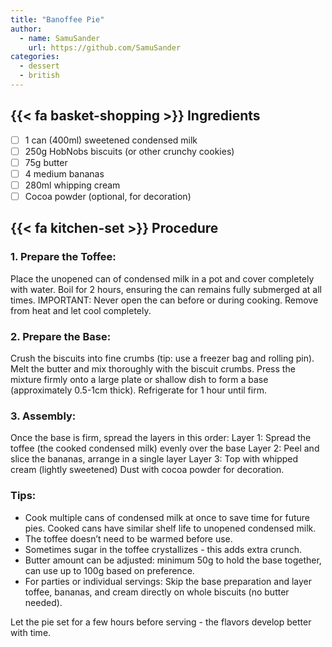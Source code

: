 ```yaml
---
title: "Banoffee Pie"
author:
  - name: SamuSander
    url: https://github.com/SamuSander
categories:
  - dessert
  - british
---
```


## {{< fa basket-shopping >}} Ingredients

- [ ] 1 can (400ml) sweetened condensed milk
- [ ] 250g HobNobs biscuits (or other crunchy cookies)
- [ ] 75g butter
- [ ] 4 medium bananas
- [ ] 280ml whipping cream
- [ ] Cocoa powder (optional, for decoration)

## {{< fa kitchen-set >}} Procedure

### 1. Prepare the Toffee:

Place the unopened can of condensed milk in a pot and cover completely with water.
Boil for 2 hours, ensuring the can remains fully submerged at all times. IMPORTANT: Never open the can before or during cooking.
Remove from heat and let cool completely.

### 2. Prepare the Base:

Crush the biscuits into fine crumbs (tip: use a freezer bag and rolling pin).
Melt the butter and mix thoroughly with the biscuit crumbs.
Press the mixture firmly onto a large plate or shallow dish to form a base (approximately 0.5-1cm thick).
Refrigerate for 1 hour until firm.

### 3. Assembly:

Once the base is firm, spread the layers in this order:
Layer 1: Spread the toffee (the cooked condensed milk) evenly over the base
Layer 2: Peel and slice the bananas, arrange in a single layer
Layer 3: Top with whipped cream (lightly sweetened)
Dust with cocoa powder for decoration.

### Tips:

- Cook multiple cans of condensed milk at once to save time for future pies. Cooked cans have similar shelf life to unopened condensed milk.
- The toffee doesn't need to be warmed before use.
- Sometimes sugar in the toffee crystallizes - this adds extra crunch.
- Butter amount can be adjusted: minimum 50g to hold the base together, can use up to 100g based on preference.
- For parties or individual servings: Skip the base preparation and layer toffee, bananas, and cream directly on whole biscuits (no butter needed).

Let the pie set for a few hours before serving - the flavors develop better with time.
